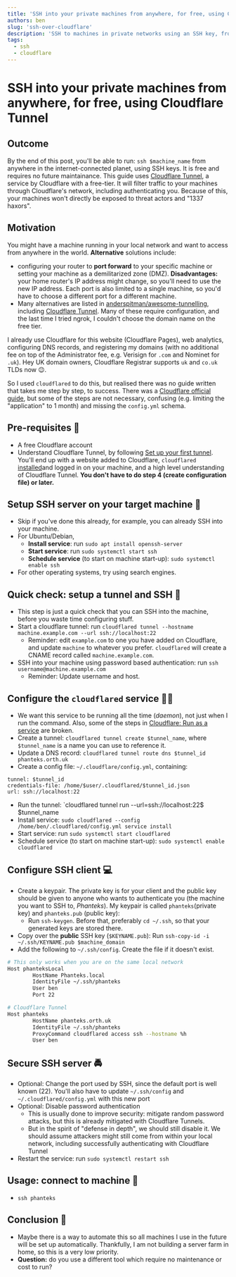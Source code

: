 ```yaml
---
title: 'SSH into your private machines from anywhere, for free, using Cloudflare Tunnel'
authors: ben
slug: 'ssh-over-cloudflare'
description: 'SSH to machines in private networks using an SSH key, from anywhere in the world, using Cloudflare Tunnel.'
tags:
  - ssh
  - cloudflare
---
```


# SSH into your private machines from anywhere, for free, using Cloudflare Tunnel
## Outcome
By the end of this post, you'll be able to run: `ssh $machine_name` from anywhere in the internet-connected planet, using SSH keys. It is free and requires no future maintainance. This guide uses [Cloudflare Tunnel](https://www.cloudflare.com/en-gb/products/tunnel/), a service by Cloudflare with a free-tier. It will filter traffic to your machines through Cloudflare's network, including authenticating you. Because of this, your machines won't directly be exposed to threat actors and "1337 haxors".
## Motivation
You might have a machine running in your local network and want to access from anywhere in the world. **Alternative** solutions include: 
- configuring your router to **port forward** to your specific machine or setting your machine as a demilitarized zone (DMZ). **Disadvantages:** your home router's IP address might change, so you'll need to use the new IP address. Each port is also limited to a single machine, so you'd have to choose a different port for a different machine.
- Many alternatives are listed in [anderspitman/awesome-tunnelling](https://github.com/anderspitman/awesome-tunneling), including [Cloudflare Tunnel](https://www.cloudflare.com/en-gb/products/tunnel/). Many of these require configuration, and the last time I tried ngrok, I couldn't choose the domain name on the free tier.

I already use Cloudflare for this website (Cloudflare Pages), web analytics, configuring DNS records, and registering my domains (with no additional fee on top of the Administrator fee, e.g. Verisign for `.com` and Nominet for `.uk`). Hey UK domain owners, Cloudflare Registrar supports `uk` and `co.uk` TLDs now 😉.

So I used `cloudflared` to do this, but realised there was no guide written that takes me step by step, to success. There was a [Cloudflare official guide](https://developers.cloudflare.com/cloudflare-one/tutorials/ssh), but some of the steps are not necessary, confusing (e.g. limiting the "application" to 1 month) and missing the `config.yml` schema.

## Pre-requisites 🦑
- A free Cloudflare account
- Understand Cloudflare Tunnel, by following [Set up your first tunnel](https://developers.cloudflare.com/cloudflare-one/connections/connect-apps/install-and-setup/tunnel-guide). You'll end up with a website added to Cloudflare, `cloudflared` [installed](https://developers.cloudflare.com/cloudflare-one/connections/connect-apps/install-and-setup/installation)and logged in on your machine, and a high level understanding of Cloudflare Tunnel. **You don't have to do step 4 (create configuration file) or later.**
## Setup SSH server on your target machine 🎯
- Skip if you've done this already, for example, you can already SSH into your machine.
- For Ubuntu/Debian, 
    - **Install service**: run `sudo apt install openssh-server`
    - **Start service**: run `sudo systemctl start ssh`
    - **Schedule service** (to start on machine start-up): `sudo systemctl enable ssh`
- For other operating systems, try using search engines.
## Quick check: setup a tunnel and SSH 🧪
- This step is just a quick check that you can SSH into the machine, before you waste time configuring stuff.
- Start a cloudflare tunnel: run `cloudflared tunnel --hostname machine.example.com --url ssh://localhost:22`
    - Reminder: edit `example.com` to one you have added on Cloudflare, and update `machine` to whatever you prefer. `cloudflared` will create a CNAME record called `machine.example.com`.
- SSH into your machine using password based authentication: run `ssh username@machine.example.com`
    - Reminder: Update username and host.
## Configure the `cloudflared` service 🧑‍💻
- We want this service to be running all the time (*daemon*), not just when I run the command. Also, some of the steps in [Cloudflare: Run as a service](https://developers.cloudflare.com/cloudflare-one/connections/connect-apps/run-tunnel/run-as-service) are broken.
- Create a tunnel: `cloudflared tunnel create $tunnel_name`, where `$tunnel_name` is a name you can use to reference it.
- Update a DNS record: `cloudflared tunnel route dns $tunnel_id phanteks.orth.uk`
- Create a config file: `~/.cloudflare/config.yml`, containing:
```
tunnel: $tunnel_id
credentials-file: /home/$user/.cloudflared/$tunnel_id.json
url: ssh://localhost:22
```
- Run the tunnel: `cloudflared tunnel run --url=ssh://localhost:22$  $tunnel_name
- Install service: `sudo cloudflared --config /home/ben/.cloudflared/config.yml service install`
- Start service: run `sudo systemctl start cloudflared`
- Schedule service (to start on machine start-up): `sudo systemctl enable cloudflared`
## Configure SSH client 💻
- Create a keypair. The private key is for your client and the public key should be given to anyone who wants to authenticate you (the machine you want to SSH to, *Phanteks*). My keypair is called `phanteks`(private key) and `phanteks.pub` (public key): 
    - Run `ssh-keygen`. Before that, preferably `cd ~/.ssh`, so that your generated keys are stored there.
- Copy over the **public** SSH key (`$KEYNAME.pub`): Run `ssh-copy-id -i ~/.ssh/KEYNAME.pub $machine_domain`
- Add the following to `~/.ssh/config`. Create the file if it doesn't exist.
```bash
# This only works when you are on the same local network
Host phanteksLocal
        HostName Phanteks.local
        IdentityFile ~/.ssh/phanteks
        User ben
        Port 22

# Cloudflare Tunnel
Host phanteks
        HostName phanteks.orth.uk
        IdentityFile ~/.ssh/phanteks
        ProxyCommand cloudflared access ssh --hostname %h
        User ben
```
## Secure SSH server 🚔
- Optional: Change the port used by SSH, since the default port is well known (22). You'll also have to update `~/.ssh/config` and `~/.cloudflared/config.yml` with this new port
- Optional: Disable password authentication
    - This is usually done to improve security: mitigate random password attacks, but this is already mitigated with Cloudflare Tunnels.
    - But in the spirit of "defense in depth", we should still disable it. We should assume attackers might still come from within your local network, including successfully authenticating with Cloudflare Tunnel
- Restart the service: run `sudo systemctl restart ssh`
## Usage: connect to machine 🤞
- `ssh phanteks`
## Conclusion 💌
- Maybe there is a way to automate this so all machines I use in the future will be set up automatically. Thankfully, I am not building a server farm in home, so this is a very low priority.
- **Question:** do you use a different tool which require no maintenance or cost to run?